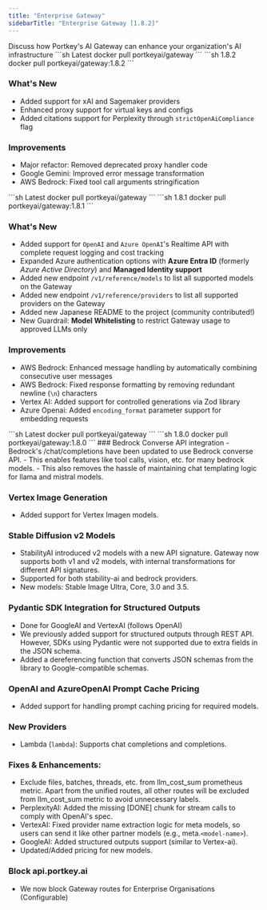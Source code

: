 ```yaml
---
title: "Enterprise Gateway"
sidebarTitle: "Enterprise Gateway [1.8.2]"
---
```


<Card title="Schedule Call" href="https://portkey.sh/demo-21" icon="calendar" horizontal>
Discuss how Portkey's AI Gateway can enhance your organization's AI infrastructure
</Card>

<Update label="1.8.2">
<CodeGroup>
```sh Latest
docker pull portkeyai/gateway
```
```sh 1.8.2
docker pull portkeyai/gateway:1.8.2
```
</CodeGroup>

### What's New
- Added support for xAI and Sagemaker providers
- Enhanced proxy support for virtual keys and configs
- Added citations support for Perplexity through `strictOpenAiCompliance` flag

### Improvements
- Major refactor: Removed deprecated proxy handler code
- Google Gemini: Improved error message transformation
- AWS Bedrock: Fixed tool call arguments stringification

</Update>

<Update label="1.8.1">
<CodeGroup>
```sh Latest
docker pull portkeyai/gateway
```
```sh 1.8.1
docker pull portkeyai/gateway:1.8.1
```
</CodeGroup>

### What's New
- Added support for `OpenAI` and `Azure OpenAI`'s Realtime API with complete request logging and cost tracking
- Expanded Azure authentication options with **Azure Entra ID** (formerly *Azure Active Directory*) and **Managed Identity support**
- Added new endpoint `/v1/reference/models` to list all supported models on the Gateway
- Added new endpoint `/v1/reference/providers` to list all supported providers on the Gateway
- Added new Japanese README to the project (community contributed!)
- New Guardrail: **Model Whitelisting** to restrict Gateway usage to approved LLMs only

### Improvements
- AWS Bedrock: Enhanced message handling by automatically combining consecutive user messages
- AWS Bedrock: Fixed response formatting by removing redundant newline (`\n`) characters
- Vertex AI: Added support for controlled generations via Zod library
- Azure Openai: Added `encoding_format` parameter support for embedding requests
</Update>

<Update label="1.8.0">
<CodeGroup>
```sh Latest
docker pull portkeyai/gateway
```
```sh 1.8.0
docker pull portkeyai/gateway:1.8.0
```
</CodeGroup>
### Bedrock Converse API integration
- Bedrock's /chat/completions have been updated to use Bedrock converse API.
- This enables features like tool calls, vision, etc. for many bedrock models.
- This also removes the hassle of maintaining chat templating logic for llama and mistral models.

### Vertex Image Generation
- Added support for Vertex Imagen models.

### Stable Diffusion v2 Models
- StabilityAI introduced v2 models with a new API signature. Gateway now supports both v1 and v2 models, with internal transformations for different API signatures.
- Supported for both stability-ai and bedrock providers.
- New models: Stable Image Ultra, Core, 3.0 and 3.5.

### Pydantic SDK Integration for Structured Outputs
- Done for GoogleAI and VertexAI (follows OpenAI)
- We previously added support for structured outputs through REST API. However, SDKs using Pydantic were not supported due to extra fields in the JSON schema.
- Added a dereferencing function that converts JSON schemas from the library to Google-compatible schemas.

### OpenAI and AzureOpenAI Prompt Cache Pricing
- Added support for handling prompt caching pricing for required models.

### New Providers
- Lambda (`lambda`): Supports chat completions and completions.

### Fixes & Enhancements:
- Exclude files, batches, threads, etc. from llm_cost_sum prometheus metric. Apart from the unified routes, all other routes will be excluded from llm_cost_sum metric to avoid unnecessary labels.
- PerplexityAI: Added the missing [DONE] chunk for stream calls to comply with OpenAI's spec.
- VertexAI: Fixed provider name extraction logic for meta models, so users can send it like other partner models (e.g., meta.`<model-name>`).
- GoogleAI: Added structured outputs support (similar to Vertex-ai).
- Updated/Added pricing for new models.

### Block api.portkey.ai
- We now block Gateway routes for Enterprise Organisations (Configurable)

</Update>
